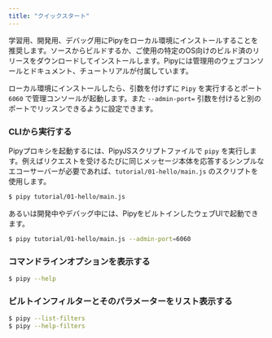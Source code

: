 ```yaml
---
title: "クイックスタート"
---
```


学習用、開発用、デバッグ用にPipyをローカル環境にインストールすることを推奨します。ソースからビルドするか、ご使用の特定のOS向けのビルド済のリリースをダウンロードしてインストールします。Pipyには管理用のウェブコンソールとドキュメント、チュートリアルが付属しています。

ローカル環境にインストールしたら、引数を付けずに `Pipy` を実行するとポート `6060` で管理コンソールが起動します。また `--admin-port=` 引数を付けると別のポートでリッスンできるように設定できます。

### CLIから実行する

Pipyプロキシを起動するには、PipyJSスクリプトファイルで `pipy` を実行します。例えばリクエストを受けるたびに同じメッセージ本体を応答するシンプルなエコーサーバーが必要であれば、`tutorial/01-hello/main.js` のスクリプトを使用します。

```sh
$ pipy tutorial/01-hello/main.js
```

あるいは開発中やデバッグ中には、PipyをビルトインしたウェブUIで起動できます。

```sh
$ pipy tutorial/01-hello/main.js --admin-port=6060
```

### コマンドラインオプションを表示する

```sh
$ pipy --help
```

### ビルトインフィルターとそのパラメーターをリスト表示する

```sh
$ pipy --list-filters
$ pipy --help-filters	
```
